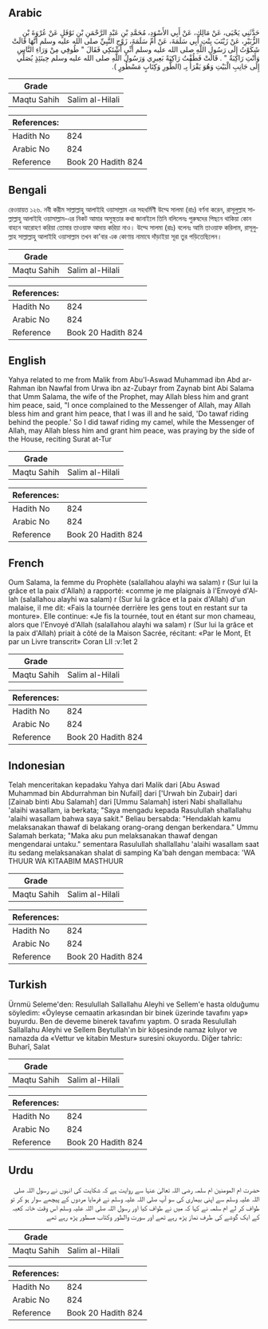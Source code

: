 ## Arabic


<div dir="rtl" lang="ar" style={{fontSize:'larger',backgroundColor:'#f8f9fa',padding:20}}>
حَدَّثَنِي يَحْيَى، عَنْ مَالِكٍ، عَنْ أَبِي الأَسْوَدِ، مُحَمَّدِ بْنِ عَبْدِ الرَّحْمَنِ بْنِ نَوْفَلٍ عَنْ عُرْوَةَ بْنِ الزُّبَيْرِ، عَنْ زَيْنَبَ بِنْتِ أَبِي سَلَمَةَ، عَنْ أُمِّ سَلَمَةَ، زَوْجِ النَّبِيِّ صلى الله عليه وسلم أَنَّهَا قَالَتْ شَكَوْتُ إِلَى رَسُولِ اللَّهِ صلى الله عليه وسلم أَنِّي أَشْتَكِي فَقَالَ ‏"‏ طُوفِي مِنْ وَرَاءِ النَّاسِ وَأَنْتِ رَاكِبَةٌ ‏"‏ ‏.‏ قَالَتْ فَطُفْتُ رَاكِبَةً بَعِيرِي وَرَسُولُ اللَّهِ صلى الله عليه وسلم حِينَئِذٍ يُصَلِّي إِلَى جَانِبِ الْبَيْتِ وَهُوَ يَقْرَأُ بِـ ‏(‏الطُّورِ وَكِتَابٍ مَسْطُورٍ ‏)‏‏.‏
</div>
<div style={{backgroundColor:'#f8f9fa',padding:20, marginBottom: 10}}><table> <thead> <tr> <th>Grade</th> <th></th> </tr> </thead> <tbody> <tr><td>Maqtu Sahih</td><td>Salim al-Hilali</td></tr></tbody></table><table> <thead> <tr> <th>References:</th> <th></th> </tr> </thead> <tbody><tr><td>Hadith No</td><td>824</td></tr><tr><td>Arabic No</td><td>824</td></tr><tr><td>Reference</td><td>Book 20 Hadith 824</td></tr></tbody></table></div>

## Bengali


<div dir="ltr" lang="bn" style={{fontSize:'larger',backgroundColor:'#f8f9fa',padding:20}}>
রেওয়ায়ত ১২৬. নবী করীম সাল্লাল্লাহু আলাইহি ওয়াসাল্লাম এর সহধর্মিণী উম্মে সালমা (রাঃ) বর্ণনা করেন, রাসূলুল্লাহ সাল্লাল্লাহু আলাইহি ওয়াসাল্লাম-এর নিকট আমার অসুস্থতার কথা জানাইলে তিনি বলিলেনঃ পুরুষদের পিছনে থাকিয়া কোন বাহনে আরোহণ করিয়া তোমার তাওয়াফ আদায় করিয়া নাও। উম্মে সালমা (রাঃ) বলেনঃ আমি তাওয়াফ করিলাম, রাসূলুল্লাহ সাল্লাল্লাহু আলাইহি ওয়াসাল্লাম তখন কা'বার এক কোণায় নামাযে দাঁড়াইয়া সূরা তুর পড়িতেছিলেন।
</div>
<div style={{backgroundColor:'#f8f9fa',padding:20, marginBottom: 10}}><table> <thead> <tr> <th>Grade</th> <th></th> </tr> </thead> <tbody> <tr><td>Maqtu Sahih</td><td>Salim al-Hilali</td></tr></tbody></table><table> <thead> <tr> <th>References:</th> <th></th> </tr> </thead> <tbody><tr><td>Hadith No</td><td>824</td></tr><tr><td>Arabic No</td><td>824</td></tr><tr><td>Reference</td><td>Book 20 Hadith 824</td></tr></tbody></table></div>

## English


<div dir="ltr" lang="en" style={{fontSize:'larger',backgroundColor:'#f8f9fa',padding:20}}>
Yahya related to me from Malik from Abu'l-Aswad Muhammad ibn Abd ar-Rahman ibn Nawfal from Urwa ibn az-Zubayr from Zaynab bint Abi Salama that Umm Salama, the wife of the Prophet, may Allah bless him and grant him peace, said, "I once complained to the Messenger of Allah, may Allah bless him and grant him peace, that I was ill and he said, 'Do tawaf riding behind the people.' So I did tawaf riding my camel, while the Messenger of Allah, may Allah bless him and grant him peace, was praying by the side of the House, reciting Surat at-Tur
</div>
<div style={{backgroundColor:'#f8f9fa',padding:20, marginBottom: 10}}><table> <thead> <tr> <th>Grade</th> <th></th> </tr> </thead> <tbody> <tr><td>Maqtu Sahih</td><td>Salim al-Hilali</td></tr></tbody></table><table> <thead> <tr> <th>References:</th> <th></th> </tr> </thead> <tbody><tr><td>Hadith No</td><td>824</td></tr><tr><td>Arabic No</td><td>824</td></tr><tr><td>Reference</td><td>Book 20 Hadith 824</td></tr></tbody></table></div>

## French


<div dir="ltr" lang="fr" style={{fontSize:'larger',backgroundColor:'#f8f9fa',padding:20}}>
Oum Salama, la femme du Prophète (salallahou alayhi wa salam) r (Sur lui la grâce et la paix d'Allah) a rapporté: «comme je me plaignais à l'Envoyé d'Allah (salallahou alayhi wa salam) r (Sur lui la grâce et la paix d'Allah) d'un malaise, il me dit: «Fais la tournée derrière les gens tout en restant sur ta monture». Elle continue: «Je fis la tournée, tout en étant sur mon chameau, alors que l'Envoyé d'Allah (salallahou alayhi wa salam) r (Sur lui la grâce et la paix d'Allah) priait à côté de la Maison Sacrée, récitant: «Par le Mont, Et par un Livre transcrit» Coran LII :v:1et 2
</div>
<div style={{backgroundColor:'#f8f9fa',padding:20, marginBottom: 10}}><table> <thead> <tr> <th>Grade</th> <th></th> </tr> </thead> <tbody> <tr><td>Maqtu Sahih</td><td>Salim al-Hilali</td></tr></tbody></table><table> <thead> <tr> <th>References:</th> <th></th> </tr> </thead> <tbody><tr><td>Hadith No</td><td>824</td></tr><tr><td>Arabic No</td><td>824</td></tr><tr><td>Reference</td><td>Book 20 Hadith 824</td></tr></tbody></table></div>

## Indonesian


<div dir="ltr" lang="id" style={{fontSize:'larger',backgroundColor:'#f8f9fa',padding:20}}>
Telah menceritakan kepadaku Yahya dari Malik dari [Abu Aswad Muhammad bin Abdurrahman bin Nufail] dari ['Urwah bin Zubair] dari [Zainab binti Abu Salamah] dari [Ummu Salamah] isteri Nabi shallallahu 'alaihi wasallam, ia berkata; "Saya mengadu kepada Rasulullah shallallahu 'alaihi wasallam bahwa saya sakit." Beliau bersabda: "Hendaklah kamu melaksanakan thawaf di belakang orang-orang dengan berkendara." Ummu Salamah berkata; "Maka aku pun melaksanakan thawaf dengan mengendarai untaku." sementara Rasulullah shallallahu 'alaihi wasallam saat itu sedang melaksanakan shalat di samping Ka'bah dengan membaca: 'WA THUUR WA KITAABIM MASTHUUR
</div>
<div style={{backgroundColor:'#f8f9fa',padding:20, marginBottom: 10}}><table> <thead> <tr> <th>Grade</th> <th></th> </tr> </thead> <tbody> <tr><td>Maqtu Sahih</td><td>Salim al-Hilali</td></tr></tbody></table><table> <thead> <tr> <th>References:</th> <th></th> </tr> </thead> <tbody><tr><td>Hadith No</td><td>824</td></tr><tr><td>Arabic No</td><td>824</td></tr><tr><td>Reference</td><td>Book 20 Hadith 824</td></tr></tbody></table></div>

## Turkish


<div dir="ltr" lang="tr" style={{fontSize:'larger',backgroundColor:'#f8f9fa',padding:20}}>
Ürnmü Seleme'den: Resulullah Sallallahu Aleyhi ve Sellem'e hasta olduğumu söyledim: «Öyleyse cemaatin arkasından bir binek üzerinde tavafını yap» buyurdu. Ben de deveme binerek tavafımı yaptım. O sırada Resulullah Sallallahu Aleyhi ve Sellem Beytullah'ın bir köşesinde namaz kılıyor ve namazda da «Vettur ve kitabin Mestur» suresini okuyordu. Diğer tahric: Buharî, Salat
</div>
<div style={{backgroundColor:'#f8f9fa',padding:20, marginBottom: 10}}><table> <thead> <tr> <th>Grade</th> <th></th> </tr> </thead> <tbody> <tr><td>Maqtu Sahih</td><td>Salim al-Hilali</td></tr></tbody></table><table> <thead> <tr> <th>References:</th> <th></th> </tr> </thead> <tbody><tr><td>Hadith No</td><td>824</td></tr><tr><td>Arabic No</td><td>824</td></tr><tr><td>Reference</td><td>Book 20 Hadith 824</td></tr></tbody></table></div>

## Urdu


<div dir="rtl" lang="ur" style={{fontSize:'larger',backgroundColor:'#f8f9fa',padding:20}}>
حضرت ام المومنین ام سلمہ رضی اللہ تعالیٰ عنہا سے روایت ہے کہ شکایت کی انہوں نے رسول اللہ صلی اللہ علیہ وسلم سے اپنی بیماری کی سو آپ صلی اللہ علیہ وسلم نے فرمایا مردوں کے پیچھے سوار ہو کر تو طواف کر لے ام سلمہ نے کہا کہ میں نے طواف کیا اور رسول اللہ صلی اللہ علیہ وسلم اس وقت خانہ کعبہ کے ایک گوشے کی طرف نماز پڑھ رہے تھے اور سورت والطور وکتاب مسطور پڑھ رہے تھے
</div>
<div style={{backgroundColor:'#f8f9fa',padding:20, marginBottom: 10}}><table> <thead> <tr> <th>Grade</th> <th></th> </tr> </thead> <tbody> <tr><td>Maqtu Sahih</td><td>Salim al-Hilali</td></tr></tbody></table><table> <thead> <tr> <th>References:</th> <th></th> </tr> </thead> <tbody><tr><td>Hadith No</td><td>824</td></tr><tr><td>Arabic No</td><td>824</td></tr><tr><td>Reference</td><td>Book 20 Hadith 824</td></tr></tbody></table></div>